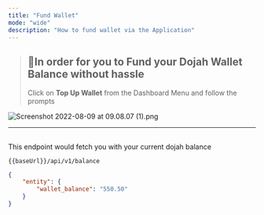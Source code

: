 ```yaml
---
title: "Fund Wallet"
mode: "wide"
description: "How to fund wallet via the Application"
---
```




> ## 📘In order for you to Fund your Dojah Wallet Balance without hassle
> 
>Click on **Top Up Wallet** from the Dashboard Menu and follow the prompts

![](https://files.readme.io/091d89f-Screenshot_2022-08-09_at_09.08.07_1.png "Screenshot 2022-08-09 at 09.08.07 (1).png")

___

## [](https://api-docs.dojah.io/docs/keywords-definitions#dojah-wallet-balance)

This endpoint would fetch you with your current dojah balance

```text [GET]
{{baseUrl}}/api/v1/balance

```

```json Response
{
    "entity": {
        "wallet_balance": "550.50"
    }
}

```
